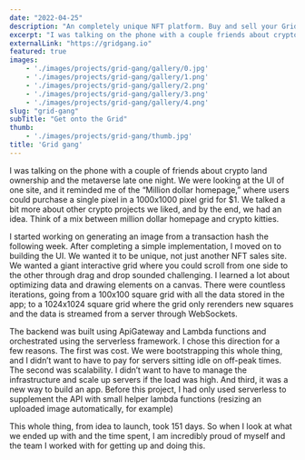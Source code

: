 ```yaml
---
date: "2022-04-25"
description: "An completely unique NFT platform. Buy and sell your Grid Gang nfts on an interactive grid."
excerpt: "I was talking on the phone with a couple friends about crypto land ownership and the metaverse late one night. We were looking at the UI of one site and it reminded me of the “Million dollar homepage” where users were able to purchase a single pixel in a 1000x1000 pixel grid for $1. We talked a bit more about other crypto projects we liked and cby the end of it we had an idea. Think of a mix between million dollar homepage and crypto kitties."
externalLink: "https://gridgang.io"
featured: true
images:
    - './images/projects/grid-gang/gallery/0.jpg'
    - './images/projects/grid-gang/gallery/1.png'
    - './images/projects/grid-gang/gallery/2.png'
    - './images/projects/grid-gang/gallery/3.png'
    - './images/projects/grid-gang/gallery/4.png'
slug: "grid-gang"
subTitle: "Get onto the Grid"
thumb:
    - './images/projects/grid-gang/thumb.jpg'
title: 'Grid gang'
---
```


I was talking on the phone with a couple of friends about crypto land ownership and the metaverse late one night. We were looking at the UI of one site, and it reminded me of the “Million dollar homepage,” where users could purchase a single pixel in a 1000x1000 pixel grid for $1. We talked a bit more about other crypto projects we liked, and by the end, we had an idea. Think of a mix between million dollar homepage and crypto kitties.

I started working on generating an image from a transaction hash the following week. After completing a simple implementation, I moved on to building the UI. We wanted it to be unique, not just another NFT sales site. We wanted a giant interactive grid where you could scroll from one side to the other through drag and drop sounded challenging. I learned a lot about optimizing data and drawing elements on a canvas. There were countless iterations, going from a 100x100 square grid with all the data stored in the app; to a 1024x1024 square grid where the grid only rerenders new squares and the data is streamed from a server through WebSockets.

The backend was built using ApiGateway and Lambda functions and orchestrated using the serverless framework. I chose this direction for a few reasons. The first was cost. We were bootstrapping this whole thing, and I didn’t want to have to pay for servers sitting idle on off-peak times. The second was scalability. I didn’t want to have to manage the infrastructure and scale up servers if the load was high. And third, it was a new way to build an app. Before this project, I had only used serverless to supplement the API with small helper lambda functions (resizing an uploaded image automatically, for example)

This whole thing, from idea to launch, took 151 days. So when I look at what we ended up with and the time spent, I am incredibly proud of myself and the team I worked with for getting up and doing this.
